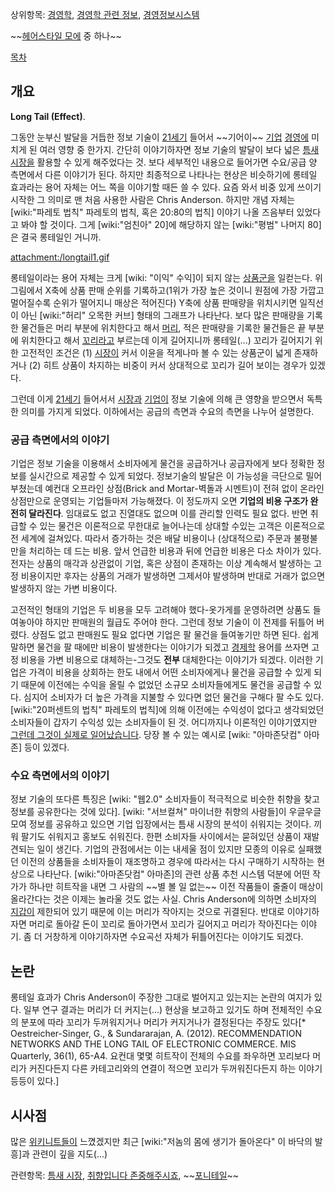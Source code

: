 상위항목: [[경영학]], [[경영학 관련 정보]], [[경영정보시스템]]

~~[[헤어스타일 모에]] 중 하나~~

[[목차]]

== 개요 ==
'''Long Tail (Effect)'''.

그동안 눈부신 발달을 거듭한 정보 기술이 [[21세기]] 들어서 ~~기어이~~ [[기업]] [[경영]]에 미치게 된 여러 영향 중 한가지. 간단히 이야기하자면 정보 기술의 발달이 보다 넓은 [[틈새 시장]]을 활용할 수 있게 해주었다는 것. 보다 세부적인 내용으로 들어가면 수요/공급 양 측면에서 다른 이야기가 된다. 하지만 최종적으로 나타나는 현상은 비슷하기에 롱테일 효과라는 용어 자체는 어느 쪽을 이야기할 때든 쓸 수 있다. 요즘 와서 비중 있게 쓰이기 시작한 그 의미로 맨 처음 사용한 사람은 Chris Anderson. 하지만 개념 자체는 [wiki:"파레토 법칙" 파레토의 법칙, 혹은 20:80의 법칙] 이야기 나올 즈음부터 있었다고 봐야 할 것이다. 그게 [wiki:"엄친아" 20]에 해당하지 않는 [wiki:"평범" 나머지 80]은 결국 롱테일인 거니까.

attachment:/longtail1.gif

롱테일이라는 용어 자체는 크게 [wiki: "이익" 수익]이 되지 않는 [[상품]]군을 일컫는다. 위 그림에서 X축에 상품 판매 순위를 기록하고(1위가 가장 높은 것이니 원점에 가장 가깝고 멀어질수록 순위가 떨어지니 매상은 적어진다) Y축에 상품 판매량을 위치시키면 일직선이 아닌 [wiki:"허리" 오목한 커브] 형태의 그래프가 나타난다. 보다 많은 판매량을 기록한 물건들은 머리 부분에 위치한다고 해서 [[머리]], 적은 판매량을 기록한 물건들은 끝 부분에 위치한다고 해서 [[꼬리]]라고 부르는데 이게 길어지니까 롱테일(...) 꼬리가 길어지기 위한 고전적인 조건은 (1) [[시장]]이 커서 이윤을 적게나마 볼 수 있는 상품군이 넓게 존재하거나 (2) 히트 상품이 차지하는 비중이 커서 상대적으로 꼬리가 길어 보이는 경우가 있겠다.

그런데 이게 [[21세기]] 들어서서 [[시장]]과 [[기업]]이 정보 기술에 의해 큰 영향을 받으면서 독특한 의미를 가지게 되었다. 이하에서는 공급의 측면과 수요의 측면을 나누어 설명한다.

=== 공급 측면에서의 이야기 ===
기업은 정보 기술을 이용해서 소비자에게 물건을 공급하거나 공급자에게 보다 정확한 정보를 실시간으로 제공할 수 있게 되었다. 정보기술의 발달은 이 가능성을 극단으로 밀어부쳤는데 예컨대 오프라인 상점(Brick and Mortar-벽돌과 시멘트)이 전혀 없이 온라인 상점만으로 운영되는 기업들마저 가능해졌다. 이 정도까지 오면 '''기업의 비용 구조가 완전히 달라진다'''. 임대료도 없고 진열대도 없으며 이를 관리할 인력도 필요 없다. 반면 취급할 수 있는 물건은 이론적으로 무한대로 늘어나는데 상대할 수있는 고객은 이론적으로 전 세계에 걸쳐있다. 따라서 증가하는 것은 배달 비용이나 (상대적으로) 주문과 불평불만을 처리하는 데 드는 비용. 앞서 언급한 비용과 뒤에 언급한 비용은 다소 차이가 있다. 전자는 상품의 매각과 상관없이 기업, 혹은 상점이 존재하는 이상 계속해서 발생하는 고정 비용이지만 후자는 상품의 거래가 발생하면 그제서야 발생하며 반대로 거래가 없으면 발생하지 않는 가변 비용이다. 

고전적인 형태의 기업은 두 비용을 모두 고려해야 했다-옷가게를 운영하려면 상품도 들여놓아야 하지만 판매원의 월급도 주어야 한다. 그런데 정보 기술이 이 전제를 뒤틀어 버렸다. 상점도 없고 판매원도 필요 없다면 기업은 팔 물건을 들여놓기만 하면 된다. 쉽게 말하면 물건을 팔 때에만 비용이 발생한다는 이야기가 되겠고 [[경제학]] 용어를 쓰자면 고정 비용을 가변 비용으로 대체하는-그것도 '''전부''' 대체한다는 이야기가 되겠다. 이러한 기업은 가격이 비용을 상회하는 한도 내에서 어떤 소비자에게나 물건을 공급할 수 있게 되기 때문에 이전에는 수익을 올릴 수 없었던 소규모 소비자들에게도 물건을 공급할 수 있다. 심지어 소비자가 더 높은 가격을 지불할 수 있다면 없던 물건을 구해다 팔 수도 있다. [wiki:"20퍼센트의 법칙" 파레토의 법칙]에 의해 이전에는 수익성이 없다고 생각되었던 소비자들이 갑자기 수익성 있는 소비자들이 된 것. 어디까지나 이론적인 이야기였지만 [[그런데 그것이 실제로 일어났습니다]]. 당장 볼 수 있는 예시로 [wiki: "아마존닷컴" 아마존] 등이 있겠다.

=== 수요 측면에서의 이야기 ===
정보 기술의 또다른 특징은 [wiki: "웹2.0" 소비자들이 적극적으로 비슷한 취향을 찾고 정보를 공유한다는 것에 있다]. [wiki: "서브컬쳐" 마이너한 취향의 사람들]이 우글우글 모여 정보를 공유하고 있으면 기업 입장에서는 틈새 시장의 분석이 쉬워지는 것이다. 끼워 팔기도 쉬워지고 홍보도 쉬워진다. 한편 소비자들 사이에서는 묻혀있던 상품이 재발견되는 일이 생긴다. 기업의 관점에서는 이는 내세울 점이 있지만 모종의 이유로 실패했던 이전의 상품들을 소비자들이 재조명하고 경우에 따라서는 다시 구매하기 시작하는 현상으로 나타난다. [wiki:"아마존닷컴" 아마존]의 관련 상품 추천 시스템 덕분에 어떤 작가가 하나만 히트작을 내면 그 사람의 ~~별 볼 일 없는~~ 이전 작품들이 줄줄이 매상이 올라간다는 것은 이제는 놀라울 것도 없는 사실. Chris Anderson에 의하면 소비자의 [[지갑]]이 제한되어 있기 때문에 이는 머리가 작아지는 것으로 귀결된다. 반대로 이야기하자면 머리로 돌아갈 돈이 꼬리로 돌아가면서 꼬리가 길어지고 머리가 작아진다는 이야기. 좀 더 거창하게 이야기하자면 수요곡선 자체가 뒤틀어진다는 이야기도 되겠다.

== 논란 ==
롱테일 효과가 Chris Anderson이 주장한 그대로 벌어지고 있는지는 논란의 여지가 있다. 일부 연구 결과는 머리가 더 커지는(...) 현상을 보고하고 있기도 하며 전체적인 수요의 분포에 따라 꼬리가 두꺼워지거나 머리가 커지거나가 결정된다는 주장도 있다[* Oestreicher-Singer, G., & Sundararajan, A. (2012). RECOMMENDATION NETWORKS AND THE LONG TAIL OF ELECTRONIC COMMERCE. MIS Quarterly, 36(1), 65-A4. 요컨대 몇몇 히트작이 전체의 수요를 좌우하면 꼬리보다 머리가 커진다든지 다른 카테고리와의 연결이 적으면 꼬리가 두꺼워진다든지 하는 이야기 등등이 있다.]

== 시사점 ==
많은 [[위키니트]]들이 느꼈겠지만 최근 [wiki:"저놈의 몸에 생기가 돌아온다" 이 바닥의 발흥]과 관련이 깊을 지도(...)

관련항목: [[틈새 시장]], [[취향입니다 존중해주시죠]], ~~[[포니테일]]~~

